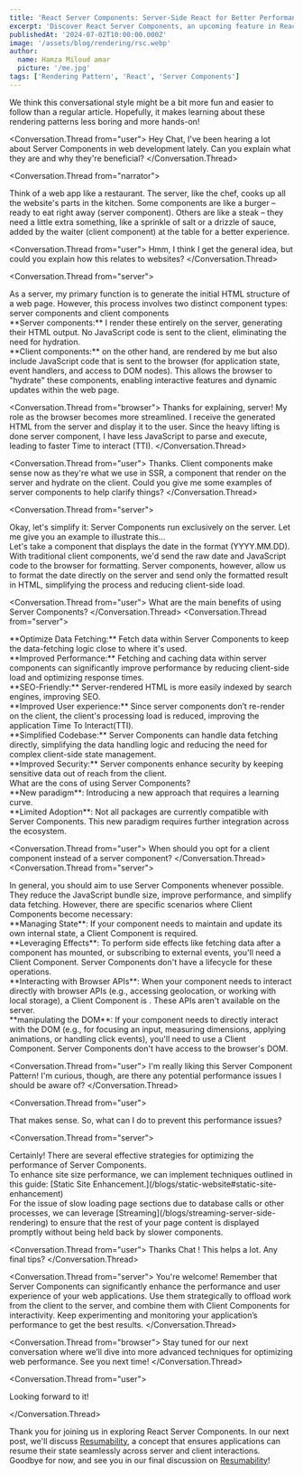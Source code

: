 ```yaml
---
title: 'React Server Components: Server-Side React for Better Performance'
excerpt: 'Discover React Server Components, an upcoming feature in React that enables server-side rendering of components.'
publishedAt: '2024-07-02T10:00:00.000Z'
image: '/assets/blog/rendering/rsc.webp'
author:
  name: Hamza Miloud amar
  picture: '/me.jpg'
tags: ['Rendering Pattern', 'React', 'Server Components']
---
```


We think this conversational style might be a bit more fun and easier to follow than a regular article. Hopefully, it makes learning about these rendering patterns less boring and more hands-on!

<Conversation>

<Conversation.Thread from="user">
  Hey Chat, I've been hearing a lot about Server Components in web
  development lately. Can you explain what they are and why they're
  beneficial?
</Conversation.Thread>

<Conversation.Thread from="narrator">
  <div>
    Think of a web app like a restaurant. The server, like the chef,
    cooks up all the website's parts in the kitchen. Some components
    are like a burger – ready to eat right away (server component).
    Others are like a steak – they need a little extra something, like
    a sprinkle of salt or a drizzle of sauce, added by the waiter
    (client component) at the table for a better experience.
  </div>
</Conversation.Thread>

<Conversation.Thread from="user">
  Hmm, I think I get the general idea, but could you explain how this
  relates to websites?
</Conversation.Thread>

<Conversation.Thread from="server">
  <div>
    As a server, my primary function is to generate the initial HTML
    structure of a web page. However, this process involves two
    distinct component types: server components and client components
  </div>
  <div>
    **Server components:** I render these entirely on the server,
    generating their HTML output. No JavaScript code is sent to the
    client, eliminating the need for hydration.
  </div>
  <div>
    **Client components:** on the other hand, are rendered by me but
    also include JavaScript code that is sent to the browser (for
    application state, event handlers, and access to DOM nodes). This
    allows the browser to "hydrate" these components, enabling
    interactive features and dynamic updates within the web page.
  </div>
</Conversation.Thread>

<Conversation.Thread from="browser">
  Thanks for explaining, server! My role as the browser becomes more
  streamlined. I receive the generated HTML from the server and
  display it to the user. Since the heavy lifting is done server
  component, I have less JavaScript to parse and execute, leading to
  faster Time to interact (TTI).
</Conversation.Thread>

<Conversation.Thread from="user">
  Thanks. Client components make sense now as they're what we use in
  SSR, a component that render on the server and hydrate on the
  client. Could you give me some examples of server components to help
  clarify things?
</Conversation.Thread>

<Conversation.Thread from="server">
  <div>
    Okay, let's simplify it: Server Components run exclusively on the
    server. Let me give you an example to illustrate this...
  </div>
  <div>
    Let's take a component that displays the date in the format
    (YYYY.MM.DD). With traditional client components, we'd send the
    raw date and JavaScript code to the browser for formatting. Server
    components, however, allow us to format the date directly on the
    server and send only the formatted result in HTML, simplifying the
    process and reducing client-side load.
  </div>
</Conversation.Thread>

<Conversation.Thread from="user">
  What are the main benefits of using Server Components?
</Conversation.Thread>
<Conversation.Thread from="server">

  <div> **Optimize Data Fetching:** Fetch data within Server Components to keep the data-fetching logic close to where it's used.</div>
  <div>
    **Improved Performance:** Fetching and caching data within server
    components can significantly improve performance by reducing
    client-side load and optimizing response times.
  </div>
  <div>
    **SEO-Friendly:** Server-rendered HTML is more easily indexed by
    search engines, improving SEO.
  </div>
  <div>
    **Improved User experience:** Since server components don’t
    re-render on the client, the client's processing load is reduced, improving the application Time To Interact(TTI).
  </div>
  <div>
    **Simplified Codebase:** Server Components can handle data
    fetching directly, simplifying the data handling logic and
    reducing the need for complex client-side state management.
  </div>
  <div>
    **Improved Security:** Server components enhance security by
    keeping sensitive data out of reach from the client.
  </div>
</Conversation.Thread>
<Conversation.Thread from="user">
  What are the cons of using Server Components?
</Conversation.Thread>
<Conversation.Thread from="server">
  <div>
    **New paradigm**: Introducing a new approach that requires a
    learning curve.
  </div>
  <div>
    **Limited Adoption**: Not all packages are currently compatible
    with Server Components. This new paradigm requires further
    integration across the ecosystem.
  </div>
</Conversation.Thread>

<Conversation.Thread from="user">
  When should you opt for a client component instead of a server
  component?
</Conversation.Thread>
<Conversation.Thread from="server">
  <div>
    In general, you should aim to use Server Components whenever
    possible. They reduce the JavaScript bundle size, improve
    performance, and simplify data fetching. However, there are
    specific scenarios where Client Components become necessary:
  </div>
  <div>
    **Managing State**: If your component needs to maintain and update
    its own internal state, a Client Component is required.
  </div>
  <div>
    **Leveraging Effects**: To perform side effects like fetching data
    after a component has mounted, or subscribing to external events,
    you'll need a Client Component. Server Components don't have a
    lifecycle for these operations.
  </div>
  <div>
    **Interacting with Browser APIs**: When your component needs to
    interact directly with browser APIs (e.g., accessing geolocation,
    or working with local storage), a Client Component is . These APIs
    aren't available on the server.
  </div>
  <div>
    **manipulating the DOM**: If your component needs to directly
    interact with the DOM (e.g., for focusing an input, measuring
    dimensions, applying animations, or handling click events), you'll
    need to use a Client Component. Server Components don't have
    access to the browser's DOM.
  </div>
</Conversation.Thread>

<Conversation.Thread from="user">
  I'm really liking this Server Component Pattern! I'm curious,
  though, are there any potential performance issues I should be aware
  of?
</Conversation.Thread>

<Conversation.Thread from="user">
  <div>
    That makes sense. So, what can I do to prevent this performance
    issues?
  </div>
</Conversation.Thread>

<Conversation.Thread from="server">
  <div>
    Certainly! There are several effective strategies for optimizing
    the performance of Server Components.
  </div>
  <div>
    To enhance site size performance, we can implement techniques
    outlined in this guide: [Static Site
    Enhancement.](/blogs/static-website#static-site-enhancement)
  </div>
  <div>
    For the issue of slow loading page sections due to database calls
    or other processes, we can leverage
    [Streaming](/blogs/streaming-server-side-rendering) to ensure that
    the rest of your page content is displayed promptly without being
    held back by slower components.
  </div>
</Conversation.Thread>

<Conversation.Thread from="user">
  Thanks Chat ! This helps a lot. Any final tips?
</Conversation.Thread>

<Conversation.Thread from="server">
  You're welcome! Remember that Server Components can significantly
  enhance the performance and user experience of your web
  applications. Use them strategically to offload work from the client
  to the server, and combine them with Client Components for
  interactivity. Keep experimenting and monitoring your application’s
  performance to get the best results.
</Conversation.Thread>

<Conversation.Thread from="browser">
  Stay tuned for our next conversation where we’ll dive into more
  advanced techniques for optimizing web performance. See you next
  time!
</Conversation.Thread>

<Conversation.Thread from="user">

Looking forward to it!

</Conversation.Thread>

</Conversation>

Thank you for joining us in exploring React Server Components. In our next
post, we'll discuss [Resumability](/blogs/resumability),
a concept that ensures applications can resume their state seamlessly across
server and client interactions. Goodbye for now, and see you in our final
discussion on [Resumability](/blogs/resumability)!
